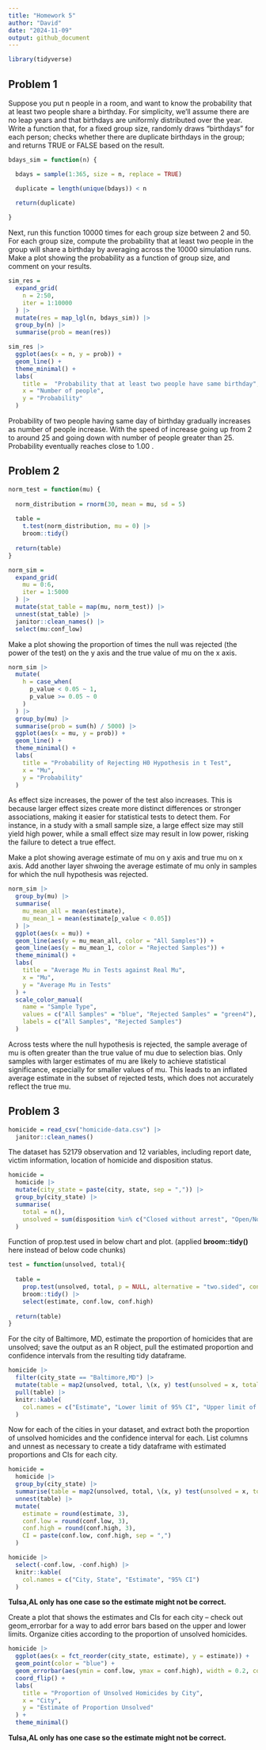 ```yaml
---
title: "Homework 5"
author: "David"
date: "2024-11-09"
output: github_document
---
```


```r
library(tidyverse)

```

## Problem 1

Suppose you put n people in a room, and want to know the probability that at least two people share a birthday. For simplicity, we’ll assume there are no leap years and that birthdays are uniformly distributed over the year.
Write a function that, for a fixed group size, randomly draws “birthdays” for each person; checks whether there are duplicate birthdays in the group; and returns TRUE or FALSE based on the result.

```r
bdays_sim = function(n) {

  bdays = sample(1:365, size = n, replace = TRUE)

  duplicate = length(unique(bdays)) < n
  
  return(duplicate)

}

```


Next, run this function 10000 times for each group size between 2 and 50. For each group size, compute the probability that at least two people in the group will share a birthday by averaging across the 10000 simulation runs. Make a plot showing the probability as a function of group size, and comment on your results.

```r
sim_res =
  expand_grid(
    n = 2:50,
    iter = 1:10000
  ) |>
  mutate(res = map_lgl(n, bdays_sim)) |>
  group_by(n) |>
  summarise(prob = mean(res))

sim_res |>
  ggplot(aes(x = n, y = prob)) +
  geom_line() +
  theme_minimal() +
  labs(
    title =  "Probability that at least two people have same birthday",
    x = "Number of people",
    y = "Probability"
  )

```

Probability of two people having same day of birthday gradually increases as number of people increase. With the speed of increase going up from 2 to around 25 and going down with number of people greater than 25. Probability eventually reaches close to 1.00 .

## Problem 2

```r
norm_test = function(mu) {
  
  norm_distribution = rnorm(30, mean = mu, sd = 5)
  
  table =
    t.test(norm_distribution, mu = 0) |>
    broom::tidy()
  
  return(table)
}

norm_sim =
  expand_grid(
    mu = 0:6,
    iter = 1:5000
  ) |>
  mutate(stat_table = map(mu, norm_test)) |>
  unnest(stat_table) |>
  janitor::clean_names() |>
  select(mu:conf_low) 

```

Make a plot showing the proportion of times the null was rejected (the power of the test) on the y axis and the true value of mu on the x axis.

```r
norm_sim |>
  mutate(
    h = case_when(
      p_value < 0.05 ~ 1,
      p_value >= 0.05 ~ 0
    )
  ) |>
  group_by(mu) |>
  summarise(prob = sum(h) / 5000) |>
  ggplot(aes(x = mu, y = prob)) +
  geom_line() +
  theme_minimal() +
  labs(
    title = "Probability of Rejecting H0 Hypothesis in t Test",
    x = "Mu",
    y = "Probability"
  )

```

As effect size increases, the power of the test also increases. This is because larger effect sizes create more distinct differences or stronger associations, making it easier for statistical tests to detect them. For instance, in a study with a small sample size, a large effect size may still yield high power, while a small effect size may result in low power, risking the failure to detect a true effect.


Make a plot showing average estimate of mu on y axis and true mu on x axis. Add another layer shwoing the average estimate of mu only in samples for which the null hypothesis was rejected.

```r
norm_sim |>
  group_by(mu) |>
  summarise(
    mu_mean_all = mean(estimate),
    mu_mean_1 = mean(estimate[p_value < 0.05])
  ) |>
  ggplot(aes(x = mu)) +
  geom_line(aes(y = mu_mean_all, color = "All Samples")) +
  geom_line(aes(y = mu_mean_1, color = "Rejected Samples")) +
  theme_minimal() +
  labs(
    title = "Average Mu in Tests against Real Mu",
    x = "Mu",
    y = "Average Mu in Tests"
  ) +
  scale_color_manual(
    name = "Sample Type",
    values = c("All Samples" = "blue", "Rejected Samples" = "green4"),
    labels = c("All Samples", "Rejected Samples")
  )

```

Across tests where the null hypothesis is rejected, the sample average of mu is often greater than the true value of mu due to selection bias. Only samples with larger estimates of mu are likely to achieve statistical significance, especially for smaller values of mu. This leads to an inflated average estimate in the subset of rejected tests, which does not accurately reflect the true mu.

## Problem 3

```r
homicide = read_csv("homicide-data.csv") |>
  janitor::clean_names()

```

The dataset has 52179 observation and 12 variables, including report date, victim information, location of homicide and disposition status.

```r
homicide =
  homicide |>
  mutate(city_state = paste(city, state, sep = ",")) |>
  group_by(city_state) |>
  summarise(
    total = n(),
    unsolved = sum(disposition %in% c("Closed without arrest", "Open/No arrest"))
  )
```

Function of prop.test used in below chart and plot. (applied **broom::tidy()** here instead of below code chunks)

```r
test = function(unsolved, total){
  
  table =
    prop.test(unsolved, total, p = NULL, alternative = "two.sided", conf.level = 0.95, correct = TRUE) |>
    broom::tidy() |>
    select(estimate, conf.low, conf.high)
  
  return(table)
}
```

For the city of Baltimore, MD, estimate the proportion of homicides that are unsolved; save the output as an R object, pull the estimated proportion and confidence intervals from the resulting tidy dataframe.

```r
homicide |>
  filter(city_state == "Baltimore,MD") |>
  mutate(table = map2(unsolved, total, \(x, y) test(unsolved = x, total = y))) |>
  pull(table) |>
  knitr::kable(
    col.names = c("Estimate", "Lower limit of 95% CI", "Upper limit of 95% CI")
  )
```

Now for each of the cities in your dataset, and extract both the proportion of unsolved homicides and the confidence interval for each. List columns and unnest as necessary to create a tidy dataframe with estimated proportions and CIs for each city.

```r
homicide =
  homicide |>
  group_by(city_state) |>
  summarise(table = map2(unsolved, total, \(x, y) test(unsolved = x, total = y))) |>
  unnest(table) |>
  mutate(
    estimate = round(estimate, 3),
    conf.low = round(conf.low, 3),
    conf.high = round(conf.high, 3),
    CI = paste(conf.low, conf.high, sep = ",")
  )

homicide |>
  select(-conf.low, -conf.high) |>
  knitr::kable(
    col.names = c("City, State", "Estimate", "95% CI")
  )

```

**Tulsa,AL only has one case so the estimate might not be correct.**

Create a plot that shows the estimates and CIs for each city – check out geom_errorbar for a way to add error bars based on the upper and lower limits. Organize cities according to the proportion of unsolved homicides.

```r
homicide |>
  ggplot(aes(x = fct_reorder(city_state, estimate), y = estimate)) +
  geom_point(color = "blue") +
  geom_errorbar(aes(ymin = conf.low, ymax = conf.high), width = 0.2, color = "black") +
  coord_flip() +
  labs(
    title = "Proportion of Unsolved Homicides by City",
    x = "City",
    y = "Estimate of Proportion Unsolved"
  ) +
  theme_minimal()

```

**Tulsa,AL only has one case so the estimate might not be correct.**
